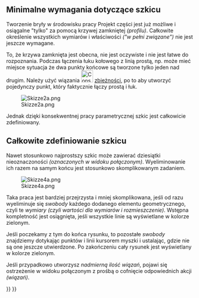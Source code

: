 <languages/>

{{TutorialInfo/pl
|Topic=Szkicownik
|Level=Początkujący
|Author=[[User:Maker|Maker]]
|Time=
|FCVersion= dowolna
}}

<span id="Minimum_requirement_for_a_sketch"></span>
==Minimalne wymagania dotyczące szkicu==

Tworzenie bryły w środowisku pracy Projekt części jest już możliwe i osiągalne "tylko" za pomocą krzywej zamkniętej ''(profilu)''. Całkowite określenie wszystkich wymiarów i właściwości ''("w pełni związane")'' nie jest jeszcze wymagane.

To, że krzywa zamknięta jest obecna, nie jest oczywiste i nie jest łatwe do rozpoznania. Podczas łączenia łuku kołowego z linią prostą, np. może mieć miejsce sytuacja że dwa punkty końcowe są tworzone tylko jeden nad drugim. Należy użyć wiązania [[Image:Constraint_PointOnPoint.svg|32px]] [[Sketcher ConstrainCoincident/pl|zbieżności]], po to aby utworzyć pojedynczy punkt, który faktycznie łączy prostą i łuk.

[[File:Skizze2a.png]]

{{Caption|Najprostszy szkic.
</br>Po lewej: Krzywa zamknięta tylko w czterech miejscach ''(czerwony, automatyczne wiązania utworzone podczas rysowania narzędziem [[File: Sketcher_CreatePolyline.svg|32px]]  [[Sketcher_CreatePolyline/pl|linia łamana]])''.
</br>W środku: Ostrzeżenie - ... rozbita ścianka ''(rozbita krzywa)''.
</br>Po prawej: Krzywa zamknięta w pozostałych czterech miejscach (zielony)}}

Jednak dzięki konsekwentnej pracy parametrycznej szkic jest całkowicie zdefiniowany.

<span id="Defining_a_sketch_completely"></span>
==Całkowite zdefiniowanie szkicu==

Nawet stosunkowo najprostszy szkic może zawierać dziesiątki nieoznaczoności ''(oznaczonych w widoku połączonym)''. Wyeliminowanie ich razem na samym końcu jest stosunkowo skomplikowanym zadaniem.

[[File:Skizze4a.png]]

{{Caption|Zwykły szkic, całkowicie zdefiniowany przez 25 wiązań, z których tylko 5 jest wiązaniami wymiarowymi.}}

Taka praca jest bardziej przejrzysta i mniej skomplikowana, jeśli od razu wyeliminuje się ''swobody'' każdego dodanego elementu geometrycznego, czyli te ''wymiary'' ''(czyli wartości dla wymiarów i rozmieszczenie)''. Wstępna kompletność jest osiągnięta, jeśli wszystkie linie są wyświetlane w kolorze zielonym.

Jeśli poczekamy z tym do końca rysunku, to pozostałe ''swobody'' znajdziemy dotykając punktów i linii kursorem myszki i ustalając, gdzie nie są one jeszcze utwierdzone. Po zakończeniu cały rysunek jest wyświetlany w kolorze zielonym.

Jeśli przypadkowo utworzysz ''nadmierną ilość wiązań'', pojawi się ostrzeżenie w widoku połączonym z prośbą o cofnięcie odpowiednich akcji ''(wiązań)''.

{{Sketcher Tools navi{{#translation:}}}}
{{Userdocnavi{{#translation:}}}}
{{clear}}
